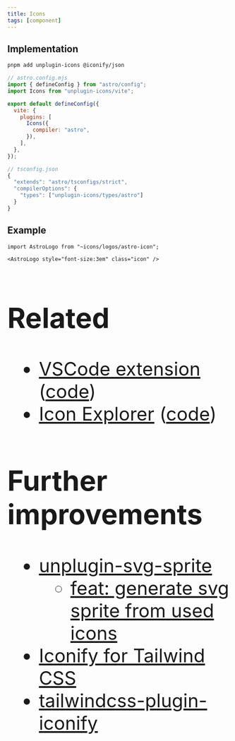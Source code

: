 ```yaml
---
title: Icons
tags: [component]
---
```


## Implementation

```bash title="Instal dependencies…"
pnpm add unplugin-icons @iconify/json
```

```js
// astro.config.mjs
import { defineConfig } from "astro/config";
import Icons from "unplugin-icons/vite";

export default defineConfig({
  vite: {
    plugins: [
      Icons({
        compiler: "astro",
      }),
    ],
  },
});
```

```js
// tsconfig.json
{
  "extends": "astro/tsconfigs/strict",
  "compilerOptions": {
    "types": ["unplugin-icons/types/astro"]
  }
}
```

## Example

```mdx
import AstroLogo from "~icons/logos/astro-icon";

<AstroLogo style="font-size:3em" class="icon" />
```


<AstroLogo style="font-size:3em" class="icon" />

## Related

- [VSCode extension](https://marketplace.visualstudio.com/items?itemName=antfu.iconify) ([code](https://github.com/antfu/vscode-iconify))
- [Icon Explorer](https://icones.js.org/) ([code](https://github.com/antfu/icones))

## Further improvements

- [unplugin-svg-sprite](https://github.com/yunsii/unplugin-svg-sprite)
  - [feat: generate svg sprite from used icons](https://github.com/unplugin/unplugin-icons/issues/55)
- [Iconify for Tailwind CSS](https://iconify.design/docs/usage/css/tailwind/)
- [tailwindcss-plugin-iconify](https://github.com/yunsii/tailwindcss-plugin-iconify)
